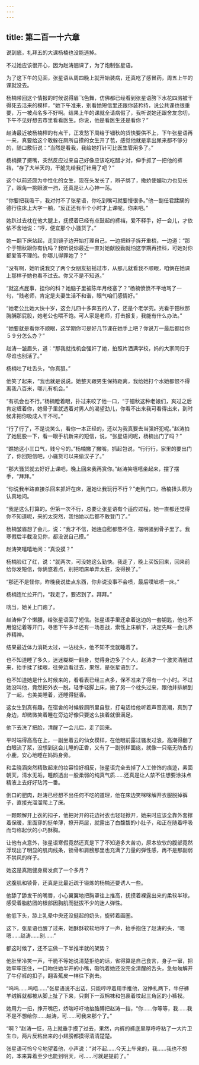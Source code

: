 ```yaml
---
---
---
```

title: 第二百一十六章
---




说到底，礼拜五的大课杨楠也没能逃掉。

不过她应该很开心，因为赵涛翘课了，为了炮制张星语。

为了这下午的见面，张星语从周四晚上就开始装病，还真吃了感冒药，周五上午的课就没去。

杨楠带回这个情报的时候说得眉飞色舞，仿佛都已经看到张星语胯下水花四溅被干得死去活来的模样，“她下午准来，别看她短信里还跟你装矜持，说公共课也很重要，万一被点名多不好啊。结果上午的课就全请病假了，我听说她还跟舍友念叨，下午不见好想去市里看看医生。你说，他是看医生还是看你？”

赵涛最近被杨楠榨的有点干，正发愁下周给于钿秋的货快要供不上，下午张星语再一来，真要给这个敢躲在厕所自摸的女生开了苞，感觉他就是拿出尿来都不够分的，随口敷衍说：“当然是看我，我给她打针可比医生管用多了。”

杨楠撅了撅嘴，突然反应过来自己好像应该吃吃醋才对，伸手抓了一把他的裤裆，“存了大半天的，干脆先给我打针用了吧？”

这个以前还颇为中性化的女生，现在头发长了，辫子绑了，撒娇使媚功力也见长了，眼角一挑眼波一扫，还真是让人心神一荡。

“你要把我吸干，我对付不了张星语，你吃到嘴可就要慢很多。”他一副任君蹂躏的德行往床上大字一躺，“反正还有半个小时才上课呢，你来吧。”

她趴过去枕在他大腿上，抚摸着已经有点鼓起的裤裆，爱不释手，好一会儿，才依依不舍地说：“哼，便宜那个小骚货了。”

她一翻下床站起，走到镜子边开始打理自己，一边把辫子拆开重梳，一边道：“那个于钿秋跟你有仇吗？我听说你最近一直对她献殷勤就怕这学期再挂科，可她对你都爱答不理的。你哪儿得罪她了？”

“没有啊，她听说我交了两个女朋友招摇过市，从那儿就看我不顺眼，咱俩在她课上那样子她也看不过去。你又不是不知道。”

“就这点屁事，挂你的科？她脑子里被陈年月经塞了？”杨楠愤愤不平地骂了一句，“贱老师，肯定是夫妻生活不和谐，眼气咱们感情好。”

“她老公比她大快十岁，这会儿四十多奔五的人了，还是个老学究。光看于钿秋那胸脯那屁股，她老公也喂不饱。可人家是老师，打击报复，我能有什么办法。”

“她要就是看你不顺眼，这学期你可是好几节课在她手上吧？你说万一最后都给你５９分怎么办？”

赵涛一皱眉头，道：“那我就找机会强奸了她，拍照片洒满学校，妈的大家同归于尽谁也别活了。”

杨楠吐了吐舌头，“你真狠。”

他笑了起来，“我也就是说说。她整天跟男生保持距离，我给她打个水她都恨不得离我八百米，哪儿有机会。”

“有机会也不行。”杨楠瞪着眼，扑过来咬了他一口，“于钿秋这种老娘们，爽过之后肯定缠着你，她骨子里就透着对男人的渴望劲儿，你看不出来我可看得出来，到时候非把你吸成人干不可。”

“行了行了，不是说笑么，看你一本正经的，还以为我真要去当强奸犯呢。”赵涛拍了她屁股一下，看一眼手机新来的短信，说，“张星语问呢，杨楠出门了吗？”

“瞧她这小三口气，贱兮兮的。”杨楠撇了撇嘴，抓起包说，“行行行，家里的要出门了，你回短信吧，小骚货可以来偷汉子了。”

“那大骚货就去好好上课吧，晚上回来我再赏你。”赵涛笑嘻嘻坐起来，摆了摆手，“拜拜。”

“你说我半路直接杀回来抓奸在床，逼她让我玩行不行？”走到门口，杨楠扭头颇为认真地问。

“我是这么打算的。但第一次不行，总要让张星语有个适应过程，她一直都还觉得你不知道呢，来的太突然，我怕她以后都不敢登门了。”

杨楠皱眉想了会儿，说：“我才不信，她连自慰都憋不住，摆明骚到骨子里了。我寒假后半截没见你，都没说自己摸。”

赵涛笑嘻嘻地问：“真没摸？”

杨楠脸红了红，说：“就两次，可没她这么勤快。我走了，晚上买饭回来，回来前给你发短信，你俩悠着点，别把咱床单弄太脏，没得换了。”

“那还不是怪你，昨晚我说垫点东西，你非说没事不会喷，最后噗呲喷一床。”

杨楠连忙拉开门，“我走了，要迟到了。拜拜。”

咣当，她关上门跑了。

赵涛伸了个懒腰，给张星语回了短信。张星语手里还拿着这边的一套钥匙，他也不用惦记着等开门，寻思下午多半还有一场恶战，索性上床躺下，决定先眯一会儿养养精神。

结果最近体力消耗太过，一沾枕头，他不知不觉就睡着了。

也不知道睡了多久，迷迷糊糊一翻身，觉得身边多了个人，赵涛才一个激灵清醒过来，抬手揉了揉眼，往旁边看过去，果然，是张星语到了。

也不知道她是什么时候来的，看看表已经三点多，保不准来了得有一个小时。不过她没叫他，竟然把外衣一脱，轻手轻脚上床，搬了另一个枕头过来，跟他并排躺到了一起，也美美睡着，还睡得挺香。

这女生到真有趣，在宿舍的时候躲厕所里自慰，打电话给他听着声音高潮，真到了身边，却微微笑着睡在旁边好像只要这么挨着就很满足。

他下去洗了把脸，清醒了一会儿后，走了回来。

平时端得高高在上，一副坐着云的仙女模样，在他眼前露过骚发过浪，高潮得翻了白眼流了浆，没想到这会儿睡的正香，又有了一副别样面庞，就像一只毫无防备的小鹿，安心地睡在妈妈身旁。

和孟晓涵突然精致起来的妆容恰好相反，张星语完全去掉了人工修饰的痕迹，素面朝天，清水无垢，睡颜透出一股柔弱的纯真气质……还真是让人禁不住想要涂抹点精液上去好好玷污一番。

倒口的肥肉，赵涛已经想不出任何不吃的道理，他在床边笑咪咪解开衣服脱掉裤子，直接光溜溜爬上了床。

一颗颗解开上衣的扣子，他把对开的花边衬衣也轻轻掀开，她来时应该全靠外套撑着保暖，里面穿的挺单薄，撩开两层，就露出了白馥馥的小肚子，和正在随着呼吸而匀称起伏的小巧酥胸。

让他有点意外，张星语寒假竟然还真是下了不知道多大苦功，原本软软的腹部竟然浮现出了明显的肌肉线条，锁骨和肩膀那里也充满了力量的弹性感，再不是那副弱不禁风的样子。

她这是真跑健身房发疯了一个多月？

这腹肌和锁骨，还真是比最近疏于锻炼的杨楠还要诱人一些。

他舔了舔发干的嘴唇，小心翼翼地把胸罩往上推高，抚摸着裸露出来的柔软半球，感受着脂肪团的根部因胸肌而挺拔不少的迷人弹性。

他低下头，舔上乳晕中央还没挺起的奶头，旋转着画圈。

这下，张星语也醒了过来，她酥酥软软地哼了一声，抬手抱住了赵涛的头，“嗯嗯……赵涛……别……”

都这时候了，还不忘做一下半推半就的架势？

他肚里冷笑一声，干脆不等她说清楚拒绝的话，省得算是自己食言，身子一窜，把她牢牢压住，一口吻住她半开的小嘴，吸吮着她还没完全清醒的舌头，急匆匆解开了牛仔裤的扣子，翻香蕉皮一样往下剥去。

“呜呜……呜唔……”张星语说不出话，只能哼哼着用手推他，没挣扎两下，牛仔裤羊绒裤就都被从脚上扯了下来，只剩下一双棉袜和包裹着坟起三角区的小裤衩。

她用力一扭，挣开嘴巴，娇喘吁吁地抬胳膊把赵涛一挡，“你……你等等，我……我不是不想给你……赵涛，可……可我来那个了。”

“啊？”赵涛一怔，马上就垂手摸了过去，果然，内裤的裤底里厚呼呼粘了一大片卫生巾，两片反粘出来的小翅膀都摸得清清楚楚。

张星语可怜兮兮地望着他，小声说：“对不起……今天上午来的，我……我也不想的，本来算着至少也能到明天，可……可就是提前了。”